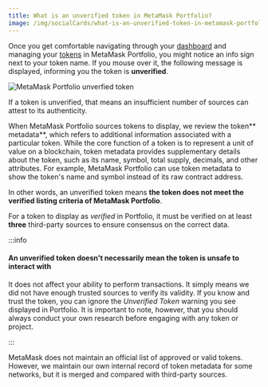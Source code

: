 ```yaml
---
title: What is an unverified token in MetaMask Portfolio?
image: /img/socialCards/what-is-an-unverified-token-in-metamask-portfolio.jpg
---
```



<CustomLayout />

Once you get comfortable navigating through your [dashboard](/metamask-portfolio/dashboard/getting-started-with-the-metamask-portfolio-dashboard) and managing your [tokens](/metamask-portfolio/dashboard/how-to-import-a-token-in-metamask-portfolio) in MetaMask Portfolio, you might notice an info sign next to your token name. If you mouse over it, the following message is displayed, informing you the token is **unverified**.

<div class="center-container">
  <div class="img-medium">
    <img
      src={
        require("../../../img/metamask-portfolio/dashboard/what-is-an-unverified-token-in-metamask-portfolio/MetaMask_Portfolio_unverfied_token.gif")
          .default
      }
      alt="MetaMask Portfolio unverfied token"
    />
  </div>
</div>

If a token is unverified, that means an insufficient number of sources can attest to its authenticity.

When MetaMask Portfolio sources tokens to display, we review the token** metadata**, which refers to additional information associated with a particular token. While the core function of a token is to represent a unit of value on a blockchain, token metadata provides supplementary details about the token, such as its name, symbol, total supply, decimals, and other attributes. For example, MetaMask Portfolio can use token metadata to show the token's name and symbol instead of its raw contract address.

In other words, an unverified token means **the token does not meet the verified listing criteria of MetaMask Portfolio**.

For a token to display as _verified_ in Portfolio, it must be verified on at least **three** third-party sources to ensure consensus on the correct data.

:::info

#### An unverified token doesn't necessarily mean the token is unsafe to interact with

It does not affect your ability to perform transactions. It simply means we did not have enough trusted sources to verify its validity. If you know and trust the token, you can ignore the _Unverified Token_ warning you see displayed in Portfolio. It is important to note, however, that you should always conduct your own research before engaging with any token or project.

:::

MetaMask does not maintain an official list of approved or valid tokens. However, we maintain our own internal record of token metadata for some networks, but it is merged and compared with third-party sources.
